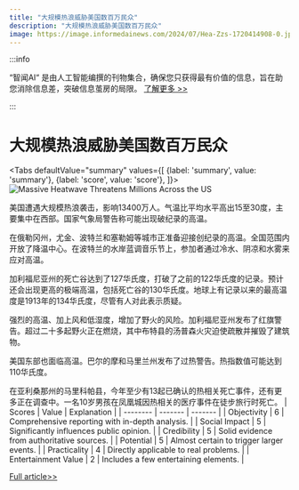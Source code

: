 ```yaml
---
title: "大规模热浪威胁美国数百万民众"
description: "大规模热浪威胁美国数百万民众"
image: https://image.informedainews.com/2024/07/Hea-Zzs-1720414908-0.jpg
---
```



:::info

“智闻AI“ 是由人工智能编撰的刊物集合，确保您只获得最有价值的信息，旨在助您消除信息差，突破信息茧房的局限。  [了解更多 >>](/)

:::

# 大规模热浪威胁美国数百万民众


<Tabs
	defaultValue="summary"
	values={[
	{label: 'summary', value: 'summary'},
	{label: 'score', value: 'score'},
]}>
<TabItem value="summary">
<img
  src="https://image.informedainews.com/2024/07/Hea-Zzs-1720414908-0.jpg"
  alt="Massive Heatwave Threatens Millions Across the US"
/>



美国遭遇大规模热浪袭击，影响13400万人。气温比平均水平高出15至30度，主要集中在西部。国家气象局警告称可能出现破纪录的高温。

在俄勒冈州，尤金、波特兰和塞勒姆等城市正准备迎接创纪录的高温。全国范围内开放了降温中心。在波特兰的水岸蓝调音乐节上，参加者通过冷水、阴凉和水雾来应对高温。

加利福尼亚州的死亡谷达到了127华氏度，打破了之前的122华氏度的记录。预计还会出现更高的极端高温，包括死亡谷的130华氏度。地球上有记录以来的最高温度是1913年的134华氏度，尽管有人对此表示质疑。

强烈的高温、加上风和低湿度，增加了野火的风险。加利福尼亚州发布了红旗警告。超过二十多起野火正在燃烧，其中布特县的汤普森火灾迫使疏散并摧毁了建筑物。

美国东部也面临高温。巴尔的摩和马里兰州发布了过热警告。热指数值可能达到110华氏度。

在亚利桑那州的马里科帕县，今年至少有13起已确认的热相关死亡事件，还有更多正在调查中。一名10岁男孩在凤凰城因热相关的医疗事件在徒步旅行时死亡。
</TabItem>
<TabItem value="score">
	| Scores     | Value   | Explanation |
	| -------- | ------- | ------- |
	| Objectivity  | 6    | Comprehensive reporting with in-depth analysis.    |
	| Social Impact | 5     | Significantly influences public opinion.    |
	| Credibility    | 5    | Solid evidence from authoritative sources.    |
	| Potential    | 5    | Almost certain to trigger larger events.    |
	| Practicality    | 4    | Directly applicable to real problems.    |
	| Entertainment Value    | 2    | Includes a few entertaining elements.    |
</TabItem>
</Tabs>

[Full article>>](https://www.theguardian.com/us-news/article/2024/jul/06/us-weather-heatwave)
